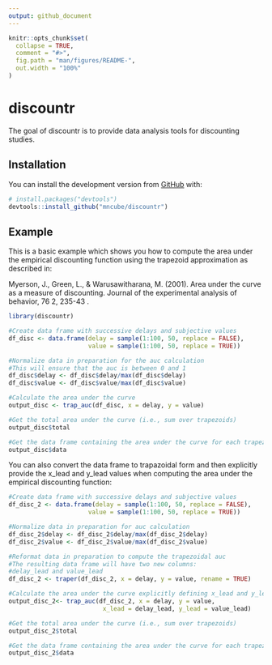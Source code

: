 ```yaml
---
output: github_document
---
```


<!-- README.md is generated from README.Rmd. Please edit that file -->

```r
knitr::opts_chunk$set(
  collapse = TRUE,
  comment = "#>",
  fig.path = "man/figures/README-",
  out.width = "100%"
)
```

# discountr

<!-- badges: start -->
<!-- badges: end -->

The goal of discountr is to provide data analysis tools for discounting studies.

## Installation

You can install the development version from [GitHub](https://github.com/) with:

``` r
# install.packages("devtools")
devtools::install_github("mncube/discountr")
```
## Example

This is a basic example which shows you how to compute the area under the empirical discounting function using the trapezoid approximation as described
in: 

Myerson, J., Green, L., & Warusawitharana, M. (2001). Area under the curve as a measure of discounting. Journal of the experimental analysis of behavior, 76 2, 235-43 .
```r
library(discountr)

#Create data frame with successive delays and subjective values
df_disc <- data.frame(delay = sample(1:100, 50, replace = FALSE),
                      value = sample(1:100, 50, replace = TRUE))

#Normalize data in preparation for the auc calculation
#This will ensure that the auc is between 0 and 1
df_disc$delay <- df_disc$delay/max(df_disc$delay)
df_disc$value <- df_disc$value/max(df_disc$value)

#Calculate the area under the curve
output_disc <- trap_auc(df_disc, x = delay, y = value)

#Get the total area under the curve (i.e., sum over trapezoids)
output_disc$total

#Get the data frame containing the area under the curve for each trapezoid
output_disc$data
```

You can also convert the data frame to trapazoidal form and then explicitly provide
the x_lead and y_lead values when computing the area under the empirical discounting function: 
```r
#Create data frame with successive delays and subjective values
df_disc_2 <- data.frame(delay = sample(1:100, 50, replace = FALSE),
                      value = sample(1:100, 50, replace = TRUE))

#Normalize data in preparation for auc calculation
df_disc_2$delay <- df_disc_2$delay/max(df_disc_2$delay)
df_disc_2$value <- df_disc_2$value/max(df_disc_2$value)

#Reformat data in preparation to compute the trapezoidal auc
#The resulting data frame will have two new columns:
#delay_lead and value_lead
df_disc_2 <- traper(df_disc_2, x = delay, y = value, rename = TRUE)

#Calculate the area under the curve explicitly defining x_lead and y_lead
output_disc_2<- trap_auc(df_disc_2, x = delay, y = value,
                          x_lead = delay_lead, y_lead = value_lead)

#Get the total area under the curve (i.e., sum over trapezoids)
output_disc_2$total

#Get the data frame containing the area under the curve for each trapezoid
output_disc_2$data
```
